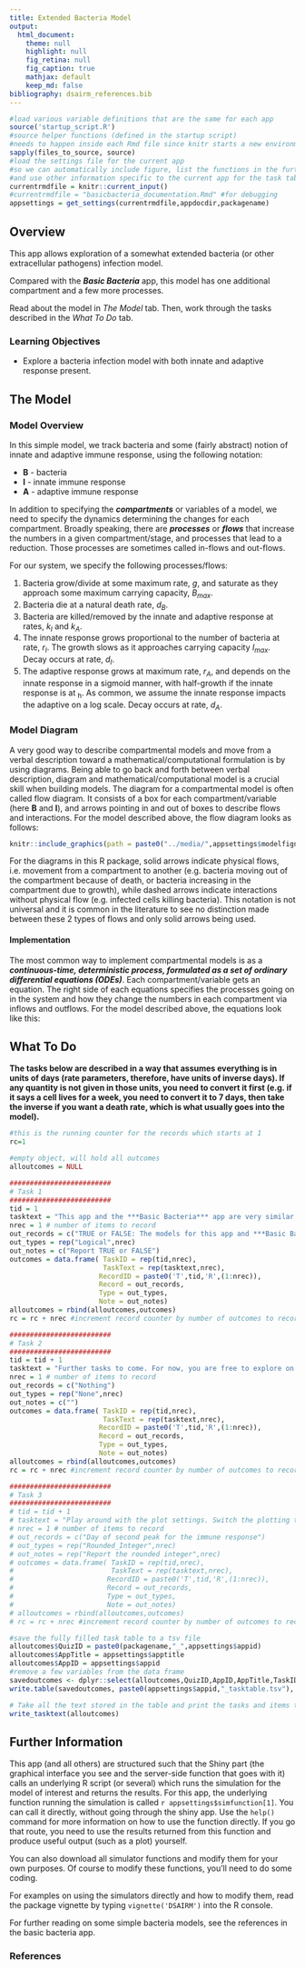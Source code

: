 ---
title: Extended Bacteria Model
output:
  html_document:
    theme: null
    highlight: null
    fig_retina: null
    fig_caption: true
    mathjax: default 
    keep_md: false
bibliography: dsairm_references.bib
---

```{r startup, include = FALSE}
#load various variable definitions that are the same for each app
source('startup_script.R')
#source helper functions (defined in the startup script)
#needs to happen inside each Rmd file since knitr starts a new environment
sapply(files_to_source, source) 
#load the settings file for the current app 
#so we can automatically include figure, list the functions in the further information section
#and use other information specific to the current app for the task table generation
currentrmdfile = knitr::current_input() 
#currentrmdfile = "basicbacteria_documentation.Rmd" #for debugging
appsettings = get_settings(currentrmdfile,appdocdir,packagename)
```


## Overview {#shinytab1}
This app allows exploration of a somewhat extended bacteria (or other extracellular pathogens) infection model. 

Compared with the ***Basic Bacteria*** app, this model has one additional compartment and a few more processes.

Read about the model in _The Model_ tab. Then, work through the tasks described in the _What To Do_ tab.

### Learning Objectives
* Explore a bacteria infection model with both innate and adaptive response present.


## The Model {#shinytab2}

### Model Overview

In this simple model, we track bacteria and some (fairly abstract) notion of innate and adaptive immune response, using the following notation:

* **B** - bacteria 
* **I** - innate immune response
* **A** - adaptive immune response


In addition to specifying the ***compartments*** or variables of a model, we need to specify the dynamics determining the changes for each compartment. Broadly speaking, there are ***processes*** or ***flows*** that increase the numbers in a given compartment/stage, and processes that lead to a reduction. Those processes are sometimes called in-flows and out-flows. 

For our system, we specify the following processes/flows: 

1. Bacteria grow/divide at some maximum rate, _g_, and saturate as they approach some maximum carrying capacity, _B~max~_. 
2. Bacteria die at a natural death rate, _d~B~_.
3. Bacteria are killed/removed by the innate and adaptive response at rates, _k~I~_ and _k~A~_.
4. The innate response grows proportional to the number of bacteria at rate, _r~I~_. The growth slows as it approaches carrying capacity _I~max~_. Decay occurs at rate, _d~I~_.
5. The adaptive response grows at maximum rate, _r~A~_, and depends on the innate response in a sigmoid manner, with half-growth if the innate response is at ~h~. As common, we assume the innate response impacts the adaptive on a log scale. Decay occurs at rate, _d~A~_.




### Model Diagram
A very good way to describe compartmental models and move from a verbal description toward a mathematical/computational formulation is by using diagrams. Being able to go back and forth between verbal description, diagram and mathematical/computational model is a crucial skill when building models. 
The diagram for a compartmental model is often called flow diagram. It consists of a box for each compartment/variable (here **B** and **I**), and arrows pointing in and out of boxes to describe flows and interactions. For the model described above, the flow diagram looks as follows:

```{r modeldiagram,  fig.cap='Model Diagram',  echo=FALSE, out.width = "70%"}
knitr::include_graphics(path = paste0("../media/",appsettings$modelfigname))
```

For the diagrams in this R package, solid arrows indicate physical flows, i.e. movement from a compartment to another (e.g. bacteria moving out of the compartment because of death, or bacteria increasing in the compartment due to growth), while dashed arrows indicate interactions without physical flow (e.g. infected cells killing bacteria). This notation is not universal and it is common in the literature to see no distinction made between these 2 types of flows and only solid arrows being used.


#### Implementation 

The most common way to implement compartmental models is as a ***continuous-time, deterministic process, formulated as a set of ordinary differential equations (ODEs)***. Each compartment/variable gets an equation. The right side of each equations specifies the processes going on in the system and how they change the numbers in each compartment via inflows and outflows. For the model described above, the equations look like this:

\begin{align}
\dot B &= g B (1-\frac{B}{B_{max}}) - d_B B - k_I B I - k_A B A \\
\dot I &= r_I B (1 -\frac{I}{I_{max}} )  - d_I I \\
\dot A &= r_A \frac{\log(I)}{h+\log(I)} A  - d_A A
\end{align}


## What To Do {#shinytab3}

**The tasks below are described in a way that assumes everything is in units of days (rate parameters, therefore, have units of inverse days). If any quantity is not given in those units, you need to convert it first (e.g. if it says a cell lives for a week, you need to convert it to 7 days, then take the inverse if you want a death rate, which is what usually goes into the model).**


```{r, echo=FALSE, eval=TRUE}
#this is the running counter for the records which starts at 1 
rc=1

#empty object, will hold all outcomes
alloutcomes = NULL

#########################
# Task 1
#########################
tid = 1
tasktext = "This app and the ***Basic Bacteria*** app are very similar. Compare the model equations between the two apps."
nrec = 1 # number of items to record
out_records = c("TRUE or FALSE: The models for this app and ***Basic Bacteria*** are exactly the same when processes related to the adaptive immune response are turned off (i.e., set to zero). ")
out_types = rep("Logical",nrec)
out_notes = c("Report TRUE or FALSE")
outcomes = data.frame( TaskID = rep(tid,nrec),
                       TaskText = rep(tasktext,nrec),
                      RecordID = paste0('T',tid,'R',(1:nrec)),
                      Record = out_records, 
                      Type = out_types, 
                      Note = out_notes)
alloutcomes = rbind(alloutcomes,outcomes)
rc = rc + nrec #increment record counter by number of outcomes to record for this task 

#########################
# Task 2
#########################
tid = tid + 1
tasktext = "Further tasks to come. For now, you are free to explore on your own."
nrec = 1 # number of items to record
out_records = c("Nothing")
out_types = rep("None",nrec)
out_notes = c("")
outcomes = data.frame( TaskID = rep(tid,nrec),
                       TaskText = rep(tasktext,nrec),
                      RecordID = paste0('T',tid,'R',(1:nrec)),
                      Record = out_records, 
                      Type = out_types, 
                      Note = out_notes)
alloutcomes = rbind(alloutcomes,outcomes)
rc = rc + nrec #increment record counter by number of outcomes to record for this task 

#########################
# Task 3
#########################
# tid = tid + 1
# tasktext = "Play around with the plot settings. Switch the plotting to have x-axis, y-axis or both plotted on a log scale. Also try plotly as the plot engine. Leave all other settings as before. You should see that while the look of the plot changes, the underlying numbers do not. This is something to be aware of when you see plots in papers or produce your own. The best plot to use is the one that shows results of interest in the clearest form. Usually, the x-axis is linear and the y-axis is either linear or logarithmic. One nice feature about plotly is that the plot is interactive and you can read off numbers. Use this feature to determine the day at which the bacteria and immune response have their second peak. (*Hint: day 32 for bacteria, a bit later for the immune response.*)"
# nrec = 1 # number of items to record
# out_records = c("Day of second peak for the immune response")
# out_types = rep("Rounded_Integer",nrec)
# out_notes = rep("Report the rounded integer",nrec)
# outcomes = data.frame( TaskID = rep(tid,nrec),
#                        TaskText = rep(tasktext,nrec),
#                       RecordID = paste0('T',tid,'R',(1:nrec)),
#                       Record = out_records, 
#                       Type = out_types, 
#                       Note = out_notes)
# alloutcomes = rbind(alloutcomes,outcomes)
# rc = rc + nrec #increment record counter by number of outcomes to record for this task 

``` 



```{r echo=FALSE}
#save the fully filled task table to a tsv file
alloutcomes$QuizID = paste0(packagename,"_",appsettings$appid)
alloutcomes$AppTitle = appsettings$apptitle
alloutcomes$AppID = appsettings$appid
#remove a few variables from the data frame
savedoutcomes <- dplyr::select(alloutcomes,QuizID,AppID,AppTitle,TaskID,TaskText,RecordID,Record,Type,Note)		
write.table(savedoutcomes, paste0(appsettings$appid,"_tasktable.tsv"), append = FALSE, sep = "\t", row.names = F, col.names = TRUE)
```


```{r, echo=FALSE, results='asis'}
# Take all the text stored in the table and print the tasks and items to record
write_tasktext(alloutcomes)
```



## Further Information {#shinytab4}

This app (and all others) are structured such that the Shiny part (the graphical interface you see and the server-side function that goes with it) calls an underlying R script (or several) which runs the simulation for the model of interest and returns the results. For this app, the underlying function running the simulation is called ``r appsettings$simfunction[1]``. You can call it directly, without going through the shiny app. Use the `help()` command for more information on how to use the function directly. If you go that route, you need to use the results returned from this function and produce useful output (such as a plot) yourself. 
  
You can also download all simulator functions and modify them for your own purposes.  Of course to modify these functions, you'll need to do some coding.
  
For examples on using the simulators directly and how to modify them, read the package vignette by typing `vignette('DSAIRM')` into the R console.
  
For further reading on some simple bacteria models, see the references in the basic bacteria app. 

### References



